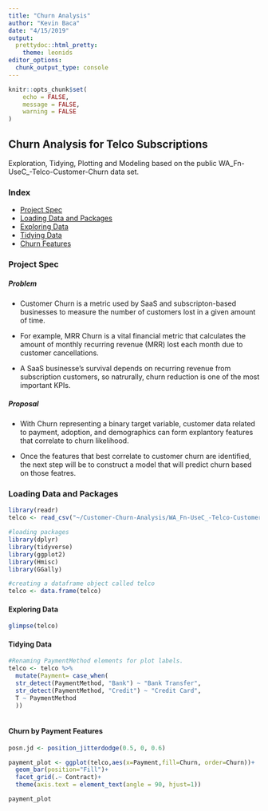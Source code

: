 ```yaml
---
title: "Churn Analysis"
author: "Kevin Baca"
date: "4/15/2019"
output: 
  prettydoc::html_pretty:
    theme: leonids
editor_options: 
  chunk_output_type: console
---
```


```r
knitr::opts_chunk$set(
	echo = FALSE,
	message = FALSE,
	warning = FALSE
)
```

## Churn Analysis for Telco Subscriptions
Exploration, Tidying, Plotting and Modeling based on the public WA_Fn-UseC_-Telco-Customer-Churn data set.  
 

### Index
* [Project Spec](#A1)
* [Loading Data and Packages](#A2)
* [Exploring Data](#A3)
* [Tidying Data](#A4)
* [Churn Features](#A5)

### Project Spec {#A1} 

##### Problem
* Customer Churn is a metric used by SaaS and subscripton-based businesses to measure the number of customers lost in a given amount of time. 

* For example, MRR Churn is a vital financial metric that calculates the amount of monthly recurring revenue (MRR) lost each month due to customer cancellations. 

* A SaaS businesse's survival depends on recurring revenue from subscription customers, so natrurally, churn reduction is one of the most important KPIs. 



##### Proposal

* With Churn representing a binary target variable, customer data related to payment, adoption, and demographics can form explantory features that correlate to churn likelihood. 

* Once the features that best correlate to customer churn are identified, the next step will be to construct a model that will predict churn based on those featres. 

### Loading Data and Packages {#A2} 
```r
library(readr)
telco <- read_csv("~/Customer-Churn-Analysis/WA_Fn-UseC_-Telco-Customer-Churn.csv")

#loading packages
library(dplyr)
library(tidyverse)
library(ggplot2)
library(Hmisc)
library(GGally)

#creating a dataframe object called telco
telco <- data.frame(telco)

```


#### Exploring Data {#A3} 
```r
glimpse(telco)
```

#### Tidying Data {#A4} 
```r

#Renaming PaymentMethod elements for plot labels.
telco <- telco %>% 
  mutate(Payment= case_when(
  str_detect(PaymentMethod, "Bank") ~ "Bank Transfer",
  str_detect(PaymentMethod, "Credit") ~ "Credit Card",
  T ~ PaymentMethod
  ))
  
```

####  Churn by Payment Features {#A5}
``` r
posn.jd <- position_jitterdodge(0.5, 0, 0.6)

payment_plot <- ggplot(telco,aes(x=Payment,fill=Churn, order=Churn))+
  geom_bar(position="Fill")+
  facet_grid(.~ Contract)+ 
  theme(axis.text = element_text(angle = 90, hjust=1))

payment_plot 
```



